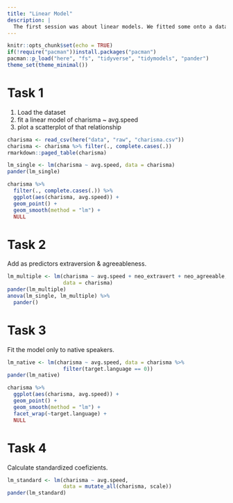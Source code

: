 ```yaml
---
title: "Linear Model"
description: |
  The first session was about linear models. We fitted some onto a dataset from Hippel et al (2015). Here we do not much of `tidymodel`.
---
```


```r
knitr::opts_chunk$set(echo = TRUE)
if(!require("pacman"))install.packages("pacman")
pacman::p_load("here", "fs", "tidyverse", "tidymodels", "pander")
theme_set(theme_minimal())
```

# Task 1

1. Load the dataset
2. fit a linear model of charisma ~ avg.speed
3. plot a scatterplot of that relationship

```r
charisma <- read_csv(here("data", "raw", "charisma.csv"))
charisma <- charisma %>% filter(., complete.cases(.))
rmarkdown::paged_table(charisma)
```

```r
lm_single <- lm(charisma ~ avg.speed, data = charisma)
pander(lm_single)
```

```r
charisma %>% 
  filter(., complete.cases(.)) %>% 
  ggplot(aes(charisma, avg.speed)) +
  geom_point() +
  geom_smooth(method = "lm") +
  NULL
```

# Task 2

Add as predictors extraversion & agreeableness.

```r
lm_multiple <- lm(charisma ~ avg.speed + neo_extravert + neo_agreeable,
                  data = charisma)
pander(lm_multiple)
anova(lm_single, lm_multiple) %>% 
  pander()
```

# Task 3

Fit the model only to native speakers.

```r
lm_native <- lm(charisma ~ avg.speed, data = charisma %>% 
                  filter(target.language == 0))
pander(lm_native)
```

```r
charisma %>% 
  ggplot(aes(charisma, avg.speed)) + 
  geom_point() +
  geom_smooth(method = "lm") +
  facet_wrap(~target.language) +
  NULL
```

# Task 4

Calculate standardized coefizients.

```r
lm_standard <- lm(charisma ~ avg.speed,
                  data = mutate_all(charisma, scale))
pander(lm_standard)
```

